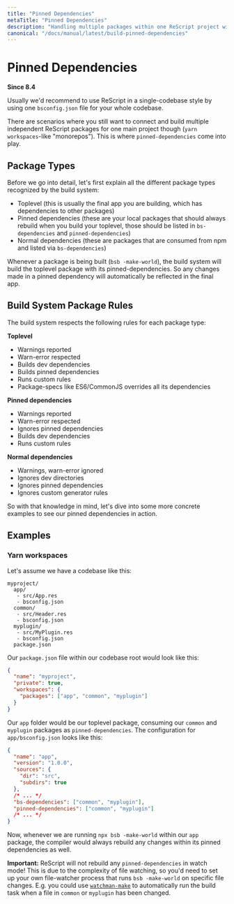 ```yaml
---
title: "Pinned Dependencies"
metaTitle: "Pinned Dependencies"
description: "Handling multiple packages within one ReScript project with pinned dependencies"
canonical: "/docs/manual/latest/build-pinned-dependencies"
---
```


# Pinned Dependencies

**Since 8.4**

Usually we'd recommend to use ReScript in a single-codebase style by using one `bsconfig.json` file for your whole codebase.

There are scenarios where you still want to connect and build multiple independent ReScript packages for one main project though (`yarn workspaces`-like "monorepos"). This is where `pinned-dependencies` come into play.

## Package Types

Before we go into detail, let's first explain all the different package types recognized by the build system:

- Toplevel (this is usually the final app you are building, which has dependencies to other packages)
- Pinned dependencies (these are your local packages that should always rebuild when you build your toplevel, those should be listed in `bs-dependencies` and `pinned-dependencies`)
- Normal dependencies (these are packages that are consumed from npm and listed via `bs-dependencies`)

Whenever a package is being built (`bsb -make-world`), the build system will build the toplevel package with its pinned-dependencies. So any changes made in a pinned dependency will automatically be reflected in the final app.

## Build System Package Rules

The build system respects the following rules for each package type:

**Toplevel**

- Warnings reported
- Warn-error respected
- Builds dev dependencies
- Builds pinned dependencies
- Runs custom rules
- Package-specs like ES6/CommonJS overrides all its dependencies

**Pinned dependencies**

- Warnings reported
- Warn-error respected
- Ignores pinned dependencies
- Builds dev dependencies
- Runs custom rules

**Normal dependencies**

- Warnings, warn-error ignored
- Ignores dev directories
- Ignores pinned dependencies
- Ignores custom generator rules

So with that knowledge in mind, let's dive into some more concrete examples to see our pinned dependencies in action.

## Examples

### Yarn workspaces

Let's assume we have a codebase like this:

```
myproject/
  app/
   - src/App.res
   - bsconfig.json
  common/
   - src/Header.res
   - bsconfig.json
  myplugin/
   - src/MyPlugin.res
   - bsconfig.json
  package.json
```

Our `package.json` file within our codebase root would look like this:

```json
{
  "name": "myproject",
  "private": true,
  "workspaces": {
    "packages": ["app", "common", "myplugin"]
  }
}
```

Our `app` folder would be our toplevel package, consuming our `common` and `myplugin` packages as `pinned-dependencies`. The configuration for `app/bsconfig.json` looks like this:

```json
{
  "name": "app",
  "version": "1.0.0",
  "sources": {
    "dir": "src",
    "subdirs": true
  },
  /* ... */
  "bs-dependencies": ["common", "myplugin"],
  "pinned-dependencies": ["common", "myplugin"]
  /* ... */
}
```

Now, whenever we are running `npx bsb -make-world` within our `app` package, the compiler would always rebuild any changes within its pinned dependencies as well.

**Important:** ReScript will not rebuild any `pinned-dependencies` in watch mode! This is due to the complexity of file watching, so you'd need to set up your own file-watcher process that runs `bsb -make-world` on specific file changes. E.g. you could use [`watchman-make`](https://facebook.github.io/watchman/docs/watchman-make.html) to automatically run the build task when a file in `common` or `myplugin` has been changed.

